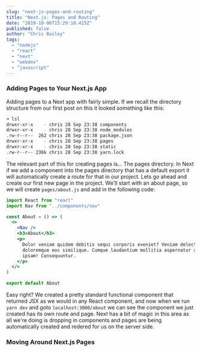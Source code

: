 ```yaml
---
slug: "next-js-pages-and-routing"
title: "Next.js: Pages and Routing"
date: "2019-10-06T15:29:10.415Z"
published: false
author: "Chris Bailey"
tags:
  - "nodejs"
  - "react"
  - "next"
  - "webdev"
  - "javascript"
---
```


### Adding Pages to Your Next.js App

Adding pages to a Next app with fairly simple. If we recall the directory structure from our first post on this it looked something like this:

```bash
➜ lsl
drwxr-xr-x    - chris 28 Sep 23:38 components
drwxr-xr-x    - chris 28 Sep 23:38 node_modules
.rw-r--r--  262 chris 28 Sep 23:38 package.json
drwxr-xr-x    - chris 28 Sep 23:38 pages
drwxr-xr-x    - chris 28 Sep 23:38 static
.rw-r--r-- 238k chris 28 Sep 23:38 yarn.lock
```

The relevant part of this for creating pages is... The pages directory. In Next if we add a component into the pages directory that has a default export it will automatically create a route for that in our project. Lets go ahead and create our first new page in the project. We'll start with an about page, so we will create `pages/about.js` and add in the following code:

```jsx
import React from "react"
import Nav from "../components/nav"

const About = () => (
  <>
    <Nav />
    <h3>About</h3>
    <p>
      Dolor veniam quidem debitis sequi corporis eveniet? Veniam delectus porro
      doloremque eos similique. Cumque laudantium mollitia aspernatur amet
      ipsam! Consequuntur.
    </p>
  </>
)

export default About
```

Easy right? We created a pretty standard functional component that returned JSX as we would in any React component, and now when we run `yarn dev` and goto `localhost:3000/about` we can see the component we just created has its own route and page. Next has a bit of magic in this area as all we're doing is dropping in components and pages are being automatically created and redered for us on the server side.

### Moving Around Next.js Pages
